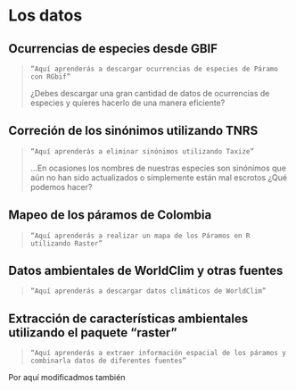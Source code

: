 # Los datos

## Ocurrencias de especies desde GBIF
>`“Aquí aprenderás a descargar ocurrencias de especies de Páramo con RGbif”`
>
>¿Debes descargar una gran cantidad de datos de ocurrencias de especies y quieres hacerlo de una manera eficiente?

## Correción de los sinónimos utilizando TNRS
>`“Aquí aprenderás a eliminar sinónimos utilizando Taxize”`
>
>...En ocasiones los nombres de nuestras especies son sinónimos que aún no han sido actualizados o simplemente están mal escrotos ¿Qué podemos hacer?

## Mapeo de los páramos de Colombia
>`“Aquí aprenderás a realizar un mapa de los Páramos en R utilizando Raster”`

## Datos ambientales de WorldClim y otras fuentes
>`“Aquí aprenderás a descargar datos climáticos de WorldClim”`

## Extracción de características ambientales utilizando el paquete "raster"
>`“Aquí aprenderás a extraer información espacial de los páramos y combinarla datos de diferentes fuentes”`


Por aquí modificadmos también 
